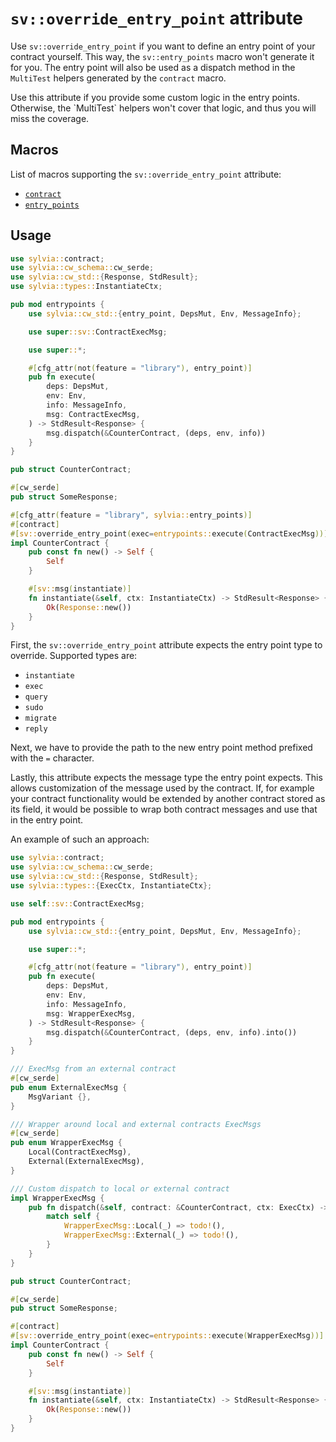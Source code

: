 
# `sv::override_entry_point` attribute

Use `sv::override_entry_point` if you want to define an entry point of your
contract yourself. This way, the `sv::entry_points` macro won't generate it for
you. The entry point will also be used as a dispatch method in the `MultiTest`
helpers generated by the `contract` macro.

<Callout>
  Use this attribute if you provide some custom logic in the entry points.
  Otherwise, the `MultiTest` helpers won't cover that logic, and thus you will
  miss the coverage.
</Callout>

## Macros

List of macros supporting the `sv::override_entry_point` attribute:

- [`contract`](https://docs.rs/sylvia/latest/sylvia/attr.contract.html)
- [`entry_points`](https://docs.rs/sylvia/latest/sylvia/attr.entry_points.html)

## Usage

```rust
use sylvia::contract;
use sylvia::cw_schema::cw_serde;
use sylvia::cw_std::{Response, StdResult};
use sylvia::types::InstantiateCtx;

pub mod entrypoints {
    use sylvia::cw_std::{entry_point, DepsMut, Env, MessageInfo};

    use super::sv::ContractExecMsg;

    use super::*;

    #[cfg_attr(not(feature = "library"), entry_point)]
    pub fn execute(
        deps: DepsMut,
        env: Env,
        info: MessageInfo,
        msg: ContractExecMsg,
    ) -> StdResult<Response> {
        msg.dispatch(&CounterContract, (deps, env, info))
    }
}

pub struct CounterContract;

#[cw_serde]
pub struct SomeResponse;

#[cfg_attr(feature = "library", sylvia::entry_points)]
#[contract]
#[sv::override_entry_point(exec=entrypoints::execute(ContractExecMsg))]
impl CounterContract {
    pub const fn new() -> Self {
        Self
    }

    #[sv::msg(instantiate)]
    fn instantiate(&self, ctx: InstantiateCtx) -> StdResult<Response> {
        Ok(Response::new())
    }
}
```

First, the `sv::override_entry_point` attribute expects the entry point type to
override. Supported types are:

- `instantiate`
- `exec`
- `query`
- `sudo`
- `migrate`
- `reply`

Next, we have to provide the path to the new entry point method prefixed with
the `=` character.

Lastly, this attribute expects the message type the entry point expects. This
allows customization of the message used by the contract. If, for example your
contract functionality would be extended by another contract stored as its
field, it would be possible to wrap both contract messages and use that in the
entry point.

An example of such an approach:

```rust
use sylvia::contract;
use sylvia::cw_schema::cw_serde;
use sylvia::cw_std::{Response, StdResult};
use sylvia::types::{ExecCtx, InstantiateCtx};

use self::sv::ContractExecMsg;

pub mod entrypoints {
    use sylvia::cw_std::{entry_point, DepsMut, Env, MessageInfo};

    use super::*;

    #[cfg_attr(not(feature = "library"), entry_point)]
    pub fn execute(
        deps: DepsMut,
        env: Env,
        info: MessageInfo,
        msg: WrapperExecMsg,
    ) -> StdResult<Response> {
        msg.dispatch(&CounterContract, (deps, env, info).into())
    }
}

/// ExecMsg from an external contract
#[cw_serde]
pub enum ExternalExecMsg {
    MsgVariant {},
}

/// Wrapper around local and external contracts ExecMsgs
#[cw_serde]
pub enum WrapperExecMsg {
    Local(ContractExecMsg),
    External(ExternalExecMsg),
}

/// Custom dispatch to local or external contract
impl WrapperExecMsg {
    pub fn dispatch(&self, contract: &CounterContract, ctx: ExecCtx) -> StdResult<Response> {
        match self {
            WrapperExecMsg::Local(_) => todo!(),
            WrapperExecMsg::External(_) => todo!(),
        }
    }
}

pub struct CounterContract;

#[cw_serde]
pub struct SomeResponse;

#[contract]
#[sv::override_entry_point(exec=entrypoints::execute(WrapperExecMsg))]
impl CounterContract {
    pub const fn new() -> Self {
        Self
    }

    #[sv::msg(instantiate)]
    fn instantiate(&self, ctx: InstantiateCtx) -> StdResult<Response> {
        Ok(Response::new())
    }
}
```
